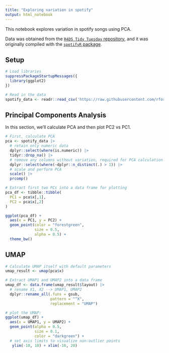 ```yaml
---
title: "Exploring variation in spotify"
output: html_notebook
---
```


This notebook explores variation in spotify songs using PCA.

Data was obtained from the [`R4DS Tidy Tuesday` repository](https://github.com/rfordatascience/tidytuesday/blob/master/data/2020/2020-01-21/readme.md), and it was originally compiled with the [`spotifyR` package](https://github.com/charlie86/spotifyr).


## Setup 

```r
# Load libraries
suppressPackageStartupMessages({
  library(ggplot2)
})
```


```r
# Read in the data
spotify_data <- readr::read_csv('https://raw.githubusercontent.com/rfordatascience/tidytuesday/master/data/2020/2020-01-21/spotify_songs.csv')
```


## Principal Components Analysis

In this section, we'll calculate PCA and then plot PC2 vs PC1.

```r
# First, calculate PCA
pca <- spotify_data |>
  # retain only numeric data
  dplyr::select(where(is.numeric)) |>
  tidyr::drop_na() |>
  # remove any columns without variation, required for PCA calculation
  dplyr::select(where(~dplyr::n_distinct(.) > 1)) |>
  # scale and perform PCA
  scale() |>
  prcomp()

# Extract first two PCs into a data frame for plotting
pca_df <- tibble::tibble(
  PC1 = pca$x[,1],
  PC2 = pca$x[,2]
)
```


```r
ggplot(pca_df) + 
  aes(x = PC1, y = PC2) + 
  geom_point(color = "forestgreen", 
             size = 0.5, 
             alpha = 0.5) + 
  theme_bw()
```

## UMAP

```r
# Calculate UMAP itself with default parameters
umap_result <- umap(pca$x)
```

```r
# Extract UMAP1 and UMAP2 into a data frame
umap_df <- data.frame(umap_result$layout) |>
  # rename X1, X2 --> UMAP1, UMAP2
  dplyr::rename_all(.funs = gsub,
                    pattern = "^X",
                    replacement = "UMAP")
```

```r
# plot the UMAP:
ggplot(umap_df) +
  aes(x = UMAP1, y = UMAP2) +
  geom_point(alpha = 0.5,
             size = 0.1,
             color = "darkgreen") +
  # set axis limits to visualize non-outlier points
   ylim(-10, 10) + xlim(-10, 20)
```


